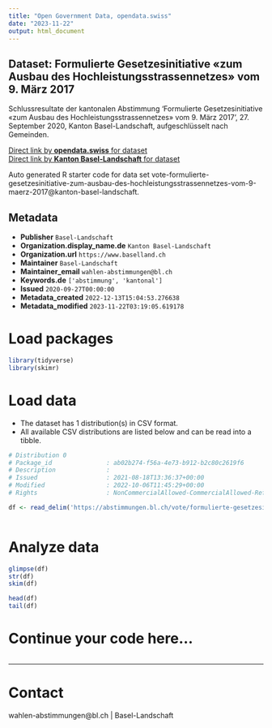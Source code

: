```yaml
---
title: "Open Government Data, opendata.swiss"
date: "2023-11-22"
output: html_document
---
```


## Dataset: Formulierte Gesetzesinitiative «zum Ausbau des Hochleistungsstrassennetzes» vom 9. März 2017

Schlussresultate der kantonalen Abstimmung 'Formulierte Gesetzesinitiative «zum Ausbau des Hochleistungsstrassennetzes» vom 9. März 2017', 27. September 2020, Kanton Basel-Landschaft, aufgeschlüsselt nach Gemeinden.

[Direct link by **opendata.swiss** for dataset](https://opendata.swiss/de/dataset/formulierte-gesetzesinitiative-zum-ausbau-des-hochleistungsstrassennetzes-vom-9-marz-2017)<br>
[Direct link by **Kanton Basel-Landschaft** for dataset](https://abstimmungen.bl.ch/vote/formulierte-gesetzesinitiative-zum-ausbau-des-hochleistungsstrassennetzes-vom-9-maerz-2017/data)

Auto generated R starter code for data set vote-formulierte-gesetzesinitiative-zum-ausbau-des-hochleistungsstrassennetzes-vom-9-maerz-2017@kanton-basel-landschaft.

## Metadata

- **Publisher** `Basel-Landschaft`
- **Organization.display_name.de** `Kanton Basel-Landschaft`
- **Organization.url** `https://www.baselland.ch`
- **Maintainer** `Basel-Landschaft`
- **Maintainer_email** `wahlen-abstimmungen@bl.ch`
- **Keywords.de** `['abstimmung', 'kantonal']`
- **Issued** `2020-09-27T00:00:00`
- **Metadata_created** `2022-12-13T15:04:53.276638`
- **Metadata_modified** `2023-11-22T03:19:05.619178`


# Load packages

```r

library(tidyverse)
library(skimr)

```

# Load data

-   The dataset has 1 distribution(s) in CSV format.
-   All available CSV distributions are listed below and can be read into a tibble.

```r

# Distribution 0
# Package_id               : ab02b274-f56a-4e73-b912-b2c80c2619f6
# Description              : 
# Issued                   : 2021-08-18T13:36:37+00:00
# Modified                 : 2022-10-06T11:45:29+00:00
# Rights                   : NonCommercialAllowed-CommercialAllowed-ReferenceRequired

df <- read_delim('https://abstimmungen.bl.ch/vote/formulierte-gesetzesinitiative-zum-ausbau-des-hochleistungsstrassennetzes-vom-9-maerz-2017/data-csv')



```

# Analyze data

```r

glimpse(df)
str(df)
skim(df)

head(df)
tail(df)

```

# Continue your code here...

```r

```

------------------------------------------------------------------------

# Contact

wahlen-abstimmungen@bl.ch | Basel-Landschaft
